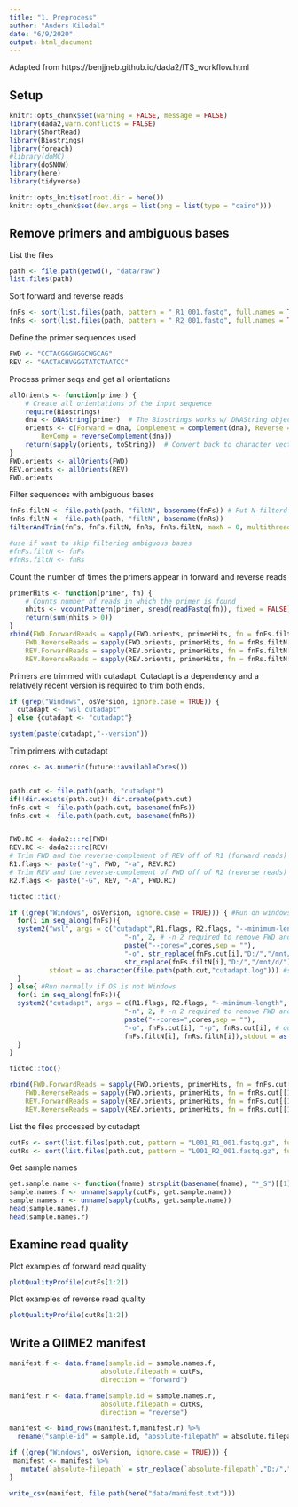 ```yaml
---
title: "1. Preprocess"
author: "Anders Kiledal"
date: "6/9/2020"
output: html_document
---
```


Adapted from https://benjjneb.github.io/dada2/ITS_workflow.html

## Setup

```r
knitr::opts_chunk$set(warning = FALSE, message = FALSE)
library(dada2,warn.conflicts = FALSE)
library(ShortRead)
library(Biostrings)
library(foreach)
#library(doMC)
library(doSNOW)
library(here)
library(tidyverse)

knitr::opts_knit$set(root.dir = here())
knitr::opts_chunk$set(dev.args = list(png = list(type = "cairo")))
```

## Remove primers and ambiguous bases

List the files
```r
path <- file.path(getwd(), "data/raw")
list.files(path)
```
Sort forward and reverse reads
```r
fnFs <- sort(list.files(path, pattern = "_R1_001.fastq", full.names = TRUE))
fnRs <- sort(list.files(path, pattern = "_R2_001.fastq", full.names = TRUE))
```

Define the primer sequences used
```r
FWD <- "CCTACGGGNGGCWGCAG"
REV <- "GACTACHVGGGTATCTAATCC"
```

Process primer seqs and get all orientations
```r
allOrients <- function(primer) {
    # Create all orientations of the input sequence
    require(Biostrings)
    dna <- DNAString(primer)  # The Biostrings works w/ DNAString objects rather than character vectors
    orients <- c(Forward = dna, Complement = complement(dna), Reverse = reverse(dna), 
        RevComp = reverseComplement(dna))
    return(sapply(orients, toString))  # Convert back to character vector
}
FWD.orients <- allOrients(FWD)
REV.orients <- allOrients(REV)
FWD.orients
```


Filter sequences with ambiguous bases
```r
fnFs.filtN <- file.path(path, "filtN", basename(fnFs)) # Put N-filterd files in filtN/ subdirectory
fnRs.filtN <- file.path(path, "filtN", basename(fnRs))
filterAndTrim(fnFs, fnFs.filtN, fnRs, fnRs.filtN, maxN = 0, multithread = TRUE)

#use if want to skip filtering ambiguous bases
#fnFs.filtN <- fnFs
#fnRs.filtN <- fnRs
```


Count the number of times the primers appear in forward and reverse reads
```r
primerHits <- function(primer, fn) {
    # Counts number of reads in which the primer is found
    nhits <- vcountPattern(primer, sread(readFastq(fn)), fixed = FALSE)
    return(sum(nhits > 0))
}
rbind(FWD.ForwardReads = sapply(FWD.orients, primerHits, fn = fnFs.filtN[[1]]), 
    FWD.ReverseReads = sapply(FWD.orients, primerHits, fn = fnRs.filtN[[1]]), 
    REV.ForwardReads = sapply(REV.orients, primerHits, fn = fnFs.filtN[[1]]), 
    REV.ReverseReads = sapply(REV.orients, primerHits, fn = fnRs.filtN[[1]]))
```


Primers are trimmed with cutadapt. Cutadapt is a dependency and a relatively recent version is required to trim both ends.
```r
if (grep("Windows", osVersion, ignore.case = TRUE)) {
  cutadapt <- "wsl cutadapt"
} else {cutadapt <- "cutadapt"}

system(paste(cutadapt,"--version"))

```


Trim primers with cutadapt
```r

cores <- as.numeric(future::availableCores())


path.cut <- file.path(path, "cutadapt")
if(!dir.exists(path.cut)) dir.create(path.cut)
fnFs.cut <- file.path(path.cut, basename(fnFs))
fnRs.cut <- file.path(path.cut, basename(fnRs))


FWD.RC <- dada2:::rc(FWD)
REV.RC <- dada2:::rc(REV)
# Trim FWD and the reverse-complement of REV off of R1 (forward reads)
R1.flags <- paste("-g", FWD, "-a", REV.RC) 
# Trim REV and the reverse-complement of FWD off of R2 (reverse reads)
R2.flags <- paste("-G", REV, "-A", FWD.RC)  

tictoc::tic()

if ((grep("Windows", osVersion, ignore.case = TRUE))) { #Run on windows subsystem for linux if OS is windows
  for(i in seq_along(fnFs)){
  system2("wsl", args = c("cutadapt",R1.flags, R2.flags, "--minimum-length", 50,
                             "-n", 2, # -n 2 required to remove FWD and REV from reads
                             paste("--cores=",cores,sep = ""),
                             "-o", str_replace(fnFs.cut[i],"D:/","/mnt/d/"), "-p", str_replace(fnRs.cut[i],"D:/","/mnt/d/"), # output files, path fixed for
                             str_replace(fnFs.filtN[i],"D:/","/mnt/d/"), str_replace(fnRs.filtN[i],"D:/","/mnt/d/")), # input files, path fixed for wsl
          stdout = as.character(file.path(path.cut,"cutadapt.log"))) #save log
  } 
} else{ #Run normally if OS is not Windows
  for(i in seq_along(fnFs)){
  system2("cutadapt", args = c(R1.flags, R2.flags, "--minimum-length", 50,
                             "-n", 2, # -n 2 required to remove FWD and REV from reads
                             paste("--cores=",cores,sep = ""),
                             "-o", fnFs.cut[i], "-p", fnRs.cut[i], # output files
                             fnFs.filtN[i], fnRs.filtN[i]),stdout = as.character(file.path(path.cut,"cutadapt.log"))) # input files
  } 
}

tictoc::toc()
```



```r
rbind(FWD.ForwardReads = sapply(FWD.orients, primerHits, fn = fnFs.cut[[1]]), 
    FWD.ReverseReads = sapply(FWD.orients, primerHits, fn = fnRs.cut[[1]]), 
    REV.ForwardReads = sapply(REV.orients, primerHits, fn = fnFs.cut[[1]]), 
    REV.ReverseReads = sapply(REV.orients, primerHits, fn = fnRs.cut[[1]]))
```

List the files processed by cutadapt
```r
cutFs <- sort(list.files(path.cut, pattern = "L001_R1_001.fastq.gz", full.names = TRUE))
cutRs <- sort(list.files(path.cut, pattern = "L001_R2_001.fastq.gz", full.names = TRUE))
```

Get sample names
```r
get.sample.name <- function(fname) strsplit(basename(fname), "*_S")[[1]][1]
sample.names.f <- unname(sapply(cutFs, get.sample.name))
sample.names.r <- unname(sapply(cutRs, get.sample.name))
head(sample.names.f)
head(sample.names.r)
```

## Examine read quality

Plot examples of forward read quality
```r
plotQualityProfile(cutFs[1:2])
```

Plot examples of reverse read quality
```r
plotQualityProfile(cutRs[1:2])
```



## Write a QIIME2 manifest
```r

manifest.f <- data.frame(sample.id = sample.names.f,
                       absolute.filepath = cutFs,
                       direction = "forward")

manifest.r <- data.frame(sample.id = sample.names.r,
                       absolute.filepath = cutRs,
                       direction = "reverse")

manifest <- bind_rows(manifest.f,manifest.r) %>% 
  rename("sample-id" = sample.id, "absolute-filepath" = absolute.filepath)

if ((grep("Windows", osVersion, ignore.case = TRUE))) {
 manifest <- manifest %>% 
   mutate(`absolute-filepath` = str_replace(`absolute-filepath`,"D:/","/mnt/d/"))
}

write_csv(manifest, file.path(here("data/manifest.txt")))
```

